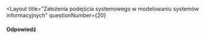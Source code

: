 
<Layout
  title="Założenia podejścia systemowego w modelowaniu systemów informacyjnych"
  questionNumber={20}
>
#### Odpowiedź
</Layout>